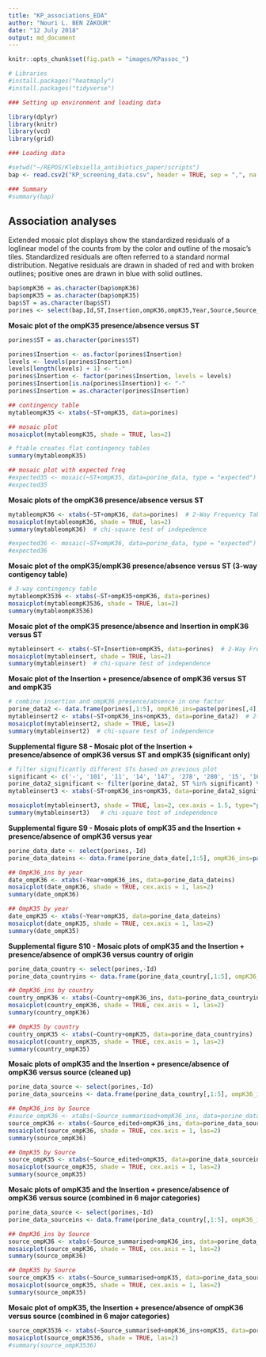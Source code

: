 ```yaml
---
title: "KP_associations_EDA"
author: "Nouri L. BEN ZAKOUR"
date: "12 July 2018"
output: md_document
---
```


```r
knitr::opts_chunk$set(fig.path = "images/KPassoc_")
```


```r
# Libraries
#install.packages("heatmaply")
#install.packages("tidyverse")

### Setting up environment and loading data

library(dplyr)
library(knitr)
library(vcd)
library(grid)

### Loading data

#setwd("~/REPOS/Klebsiella_antibiotics_paper/scripts")
bap <- read.csv2("KP_screening_data.csv", header = TRUE, sep = ",", na.strings = "", stringsAsFactors = FALSE)

### Summary
#summary(bap)
```



Association analyses
--------------------

Extended mosaic plot displays show the standardized residuals of a loglinear model of the counts from by the color and outline of the mosaic's tiles. 
Standardized residuals are often referred to a standard normal distribution.
Negative residuals are drawn in shaded of red and with broken outlines; positive ones are drawn in blue with solid outlines.

```r
bap$ompK36 = as.character(bap$ompK36)
bap$ompK35 = as.character(bap$ompK35)
bap$ST = as.character(bap$ST)
porines <- select(bap,Id,ST,Insertion,ompK36,ompK35,Year,Source,Source_edited,Source_summarised,Host,Country)
```

**Mosaic plot of the ompK35 presence/absence versus ST**


```r
porines$ST = as.character(porines$ST)

porines$Insertion <- as.factor(porines$Insertion)
levels <- levels(porines$Insertion)
levels[length(levels) + 1] <- "-"
porines$Insertion <- factor(porines$Insertion, levels = levels)
porines$Insertion[is.na(porines$Insertion)] <- "-"
porines$Insertion = as.character(porines$Insertion)

## contingency table
mytableompK35 <- xtabs(~ST+ompK35, data=porines)

## mosaic plot
mosaicplot(mytableompK35, shade = TRUE, las=2)

# ftable creates flat contingency tables
summary(mytableompK35)

## mosaic plot with expected freq
#expected35 <- mosaic(~ST+ompK35, data=porine_data, type = "expected")
#expected35

```

**Mosaic plots of the ompK36 presence/absence versus ST**


```r

mytableompK36 <- xtabs(~ST+ompK36, data=porines)  # 2-Way Frequency Table 
mosaicplot(mytableompK36, shade = TRUE, las=2)
summary(mytableompK36)  # chi-square test of indepedence

#expected36 <- mosaic(~ST+ompK36, data=porine_data, type = "expected")
#expected36

```


**Mosaic plot of the ompK35/ompK36 presence/absence versus ST (3-way contigency table)**


```r
# 3-way contingency table
mytableompK3536 <- xtabs(~ST+ompK35+ompK36, data=porines)
mosaicplot(mytableompK3536, shade = TRUE, las=2)
summary(mytableompK3536)
```

**Mosaic plot of the ompK35 presence/absence and Insertion in ompK36 versus ST**


```r

mytableinsert <- xtabs(~ST+Insertion+ompK35, data=porines)  # 2-Way Frequency Table 
mosaicplot(mytableinsert, shade = TRUE, las=2)
summary(mytableinsert)  # chi-square test of independence

```

**Mosaic plot of the Insertion + presence/absence of ompK36 versus ST and ompK35**


```r

# combine insertion and ompK36 presence/absence in one factor
porine_data2 <- data.frame(porines[,1:5], ompK36_ins=paste(porines[,4],porines[,3],sep="-"))
mytableinsert2 <- xtabs(~ST+ompK36_ins+ompK35, data=porine_data2)  # 2-Way Frequency Table 
mosaicplot(mytableinsert2, shade = TRUE, las=2)
summary(mytableinsert2)  # chi-square test of independence

```

**Supplemental figure S8 - Mosaic plot of the Insertion + presence/absence of ompK36 versus ST and ompK35 (significant only)**


```r

# filter significantly different STs based on previous plot
significant <- c('-', '101', '11', '14', '147', '278', '280', '15', '16', '17', '120', '200', '231', '258', '127', '273', '277', '29', '278', '3', '336', '37', '392', '442', '512', '873')
porine_data2_significant <- filter(porine_data2, ST %in% significant) %>% na.omit()
mytableinsert3 <- xtabs(~ST+ompK36_ins+ompK35, data=porine_data2_significant)  # 2-Way Frequency Table 

mosaicplot(mytableinsert3, shade = TRUE, las=2, cex.axis = 1.5, type="pearson")
summary(mytableinsert3)   # chi-square test of independence

```

**Supplemental figure S9 - Mosaic plots of ompK35 and the Insertion + presence/absence of ompK36 versus year**

```r
porine_data_date <- select(porines,-Id)
porine_data_dateins <- data.frame(porine_data_date[,1:5], ompK36_ins=paste(porine_data_date[,3],porine_data_date[,2],sep="-"))

## OmpK36_ins by year
date_ompK36 <- xtabs(~Year+ompK36_ins, data=porine_data_dateins)
mosaicplot(date_ompK36, shade = TRUE, cex.axis = 1, las=2)
summary(date_ompK36)

## OmpK35 by year
date_ompK35 <- xtabs(~Year+ompK35, data=porine_data_dateins)
mosaicplot(date_ompK35, shade = TRUE, cex.axis = 1, las=2)
summary(date_ompK35)


```

**Supplemental figure S10 - Mosaic plots of ompK35 and the Insertion + presence/absence of ompK36 versus country of origin**

```r
porine_data_country <- select(porines,-Id)
porine_data_countryins <- data.frame(porine_data_country[,1:5], ompK36_ins=paste(porine_data_country[,3],porine_data_country[,2],sep="-"), porine_data_country[,7:10])

## OmpK36_ins by country
country_ompK36 <- xtabs(~Country+ompK36_ins, data=porine_data_countryins)
mosaicplot(country_ompK36, shade = TRUE, cex.axis = 1, las=2)
summary(country_ompK36)

## OmpK35 by country
country_ompK35 <- xtabs(~Country+ompK35, data=porine_data_countryins)
mosaicplot(country_ompK35, shade = TRUE, cex.axis = 1, las=2)
summary(country_ompK35)


```

**Mosaic plots of ompK35 and the Insertion + presence/absence of ompK36 versus source (cleaned up)**

```r
porine_data_source <- select(porines,-Id)
porine_data_sourceins <- data.frame(porine_data_country[,1:5], ompK36_ins=paste(porine_data_country[,3],porine_data_country[,2],sep="-"), porine_data_country[,7:10])

## OmpK36_ins by Source
#source_ompK36 <- xtabs(~Source_summarised+ompK36_ins, data=porine_data_sourceins)
source_ompK36 <- xtabs(~Source_edited+ompK36_ins, data=porine_data_sourceins)
mosaicplot(source_ompK36, shade = TRUE, cex.axis = 1, las=2)
summary(source_ompK36)

## OmpK35 by Source
source_ompK35 <- xtabs(~Source_edited+ompK35, data=porine_data_sourceins)
mosaicplot(source_ompK35, shade = TRUE, cex.axis = 1, las=2)
summary(source_ompK35)


```

**Mosaic plots of ompK35 and the Insertion + presence/absence of ompK36 versus source (combined in 6 major categories)**

```r
porine_data_source <- select(porines,-Id)
porine_data_sourceins <- data.frame(porine_data_country[,1:5], ompK36_ins=paste(porine_data_country[,3],porine_data_country[,2],sep="-"), porine_data_country[,7:10])

## OmpK36_ins by Source
source_ompK36 <- xtabs(~Source_summarised+ompK36_ins, data=porine_data_sourceins)
mosaicplot(source_ompK36, shade = TRUE, cex.axis = 1, las=2)
summary(source_ompK36)

## OmpK35 by Source
source_ompK35 <- xtabs(~Source_summarised+ompK35, data=porine_data_sourceins)
mosaicplot(source_ompK35, shade = TRUE, cex.axis = 1, las=2)
summary(source_ompK35)

```

**Mosaic plot of ompK35, the Insertion + presence/absence of ompK36 versus source (combined in 6 major categories)**

```r

source_ompK3536 <- xtabs(~Source_summarised+ompK36_ins+ompK35, data=porine_data_sourceins)
mosaicplot(source_ompK3536, shade = TRUE, las=2)
#summary(source_ompK3536)
```